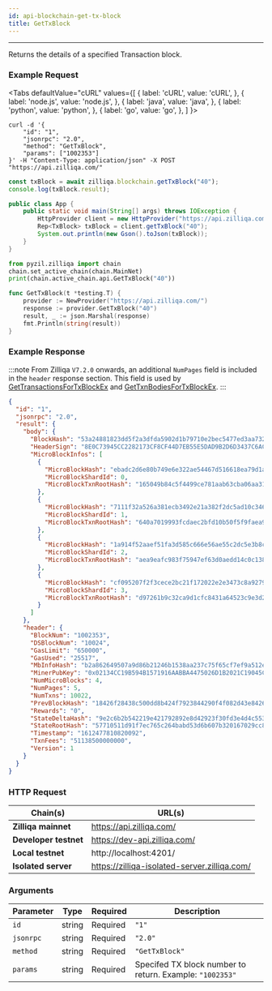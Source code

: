 ```yaml
---
id: api-blockchain-get-tx-block
title: GetTxBlock
---
```


---

Returns the details of a specified Transaction block.

### Example Request


<Tabs
  defaultValue="cURL"
  values={[
    { label: 'cURL', value: 'cURL', },
    { label: 'node.js', value: 'node.js', },
    { label: 'java', value: 'java', },
    { label: 'python', value: 'python', },
    { label: 'go', value: 'go', },
  ]
}>

<TabItem value="cURL">

```shell
curl -d '{
    "id": "1",
    "jsonrpc": "2.0",
    "method": "GetTxBlock",
    "params": ["1002353"]
}' -H "Content-Type: application/json" -X POST "https://api.zilliqa.com/"
```

</TabItem>
<TabItem value="node.js">

```js
const txBlock = await zilliqa.blockchain.getTxBlock("40");
console.log(txBlock.result);
```

</TabItem>
<TabItem value="java">

```java
public class App {
    public static void main(String[] args) throws IOException {
        HttpProvider client = new HttpProvider("https://api.zilliqa.com/");
        Rep<TxBlock> txBlock = client.getTxBlock("40");
        System.out.println(new Gson().toJson(txBlock));
    }
}
```

</TabItem>
<TabItem value="python">

```python
from pyzil.zilliqa import chain
chain.set_active_chain(chain.MainNet)
print(chain.active_chain.api.GetTxBlock("40"))
```

</TabItem>

<TabItem value="go">

```go
func GetTxBlock(t *testing.T) {
	provider := NewProvider("https://api.zilliqa.com/")
	response := provider.GetTxBlock("40")
	result, _ := json.Marshal(response)
	fmt.Println(string(result))
}
```

</TabItem>
</Tabs>

### Example Response

:::note
From Zilliqa `V7.2.0` onwards, an additional `NumPages` field is included in the `header` response section.
This field is used by [GetTransactionsForTxBlockEx](api-transaction-get-txs-for-txblock-ex.mdx) and [GetTxnBodiesForTxBlockEx](api-transaction-get-txbodies-for-txblock-ex.mdx).
:::

```json
{
  "id": "1",
  "jsonrpc": "2.0",
  "result": {
    "body": {
      "BlockHash": "53a24881823dd5f2a3dfda5902d1b79710e2bec5477ed3aa7325d74e30436b58",
      "HeaderSign": "8E0C73945CC2282173CF8CF44D7EB55E5DAD9B2D6D3437C6AC09DE8CF0D6B698575E535168AA898B6B3A3107603BDFC4BC671A4621E77C9004369FC3513F53A0",
      "MicroBlockInfos": [
        {
          "MicroBlockHash": "ebadc2d6e80b749e6e322ae54467d516618ea79d1ae495f26f3592c70b4de71a",
          "MicroBlockShardId": 0,
          "MicroBlockTxnRootHash": "165049b84c5f4499ce781aab63cba06aa31ed4e1b556f0aac643f01eb5814da4"
        },
        {
          "MicroBlockHash": "7111f32a526a381ecb3492e21a382f2dc5ad10c346340aaae3addd1a349cc559",
          "MicroBlockShardId": 1,
          "MicroBlockTxnRootHash": "640a7019993fcdaec2bfd10b50f5f9faea92920a1a4c0cb931ae56e061f983d9"
        },
        {
          "MicroBlockHash": "1a914f52aaef51fa3d585c666e56ae55c2dc5e3b8c759c66d1b79b211b783d0e",
          "MicroBlockShardId": 2,
          "MicroBlockTxnRootHash": "aea9eafc983f75947ef63d0aedd14c0c138025cbbaa5934f3ef327b2116bfd68"
        },
        {
          "MicroBlockHash": "cf095207f2f3cece2bc21f172022e2e3473c8a9279ba67a4d9bd1e352890f496",
          "MicroBlockShardId": 3,
          "MicroBlockTxnRootHash": "d97261b9c32ca9d1cfc8431a64523c9e3d26beff7e5265c5d431d5a41b416e49"
        }
      ]
    },
    "header": {
      "BlockNum": "1002353",
      "DSBlockNum": "10024",
      "GasLimit": "650000",
      "GasUsed": "25517",
      "MbInfoHash": "b2a862649507a9d86b21246b1538aa237c75f65cf7ef9a512e03ba39d0e62933",
      "MinerPubKey": "0x02134CC19B594B1571916AABBA4475026D1B2021C19045CB2065E0D3B12706768E",
      "NumMicroBlocks": 4,
      "NumPages": 5,
      "NumTxns": 10022,
      "PrevBlockHash": "18426f28438c500dd8b424f7923844290f4f082d43e84262ce629eebce68b82c",
      "Rewards": "0",
      "StateDeltaHash": "9e2c6b2b542219e421792892e8d42923f30fd3e4d4c55369feb89e3979b5a3a7",
      "StateRootHash": "57710511d91f7ec765c264babd53d6b607b320167029cc88c477fafd78c14632",
      "Timestamp": "1612477810820092",
      "TxnFees": "51138500000000",
      "Version": 1
    }
  }
}
```

### HTTP Request

| Chain(s)              | URL(s)                                       |
| --------------------- | -------------------------------------------- |
| **Zilliqa mainnet**   | https://api.zilliqa.com/                     |
| **Developer testnet** | https://dev-api.zilliqa.com/                 |
| **Local testnet**     | http://localhost:4201/                       |
| **Isolated server**   | https://zilliqa-isolated-server.zilliqa.com/ |

### Arguments

| Parameter | Type   | Required | Description                                              |
| --------- | ------ | -------- | -------------------------------------------------------- |
| `id`      | string | Required | `"1"`                                                    |
| `jsonrpc` | string | Required | `"2.0"`                                                  |
| `method`  | string | Required | `"GetTxBlock"`                                           |
| `params`  | string | Required | Specifed TX block number to return. Example: `"1002353"` |
